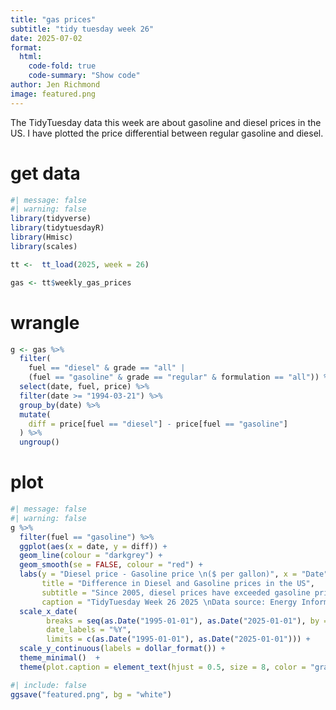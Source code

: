 ```yaml
---
title: "gas prices"
subtitle: "tidy tuesday week 26"
date: 2025-07-02
format:
  html:
    code-fold: true
    code-summary: "Show code"
author: Jen Richmond
image: featured.png
---
```


The TidyTuesday data this week are about gasoline and diesel prices in the US. I have plotted the price differential between regular gasoline and diesel. 

# get data
```r
#| message: false
#| warning: false
library(tidyverse)
library(tidytuesdayR)
library(Hmisc)
library(scales)

tt <-  tt_load(2025, week = 26)

gas <- tt$weekly_gas_prices


```

# wrangle

```r
g <- gas %>%
  filter(
    fuel == "diesel" & grade == "all" |
    (fuel == "gasoline" & grade == "regular" & formulation == "all")) %>%
  select(date, fuel, price) %>%
  filter(date >= "1994-03-21") %>%
  group_by(date) %>%
  mutate(
    diff = price[fuel == "diesel"] - price[fuel == "gasoline"]
  ) %>%
  ungroup()


```

# plot

```r
#| message: false
#| warning: false
g %>%
  filter(fuel == "gasoline") %>%
  ggplot(aes(x = date, y = diff)) +
  geom_line(colour = "darkgrey") +
  geom_smooth(se = FALSE, colour = "red") +
  labs(y = "Diesel price - Gasoline price \n($ per gallon)", x = "Date", 
       title = "Difference in Diesel and Gasoline prices in the US", 
       subtitle = "Since 2005, diesel prices have exceeded gasoline prices, peaking in 2022 \nmore than $1.50 more expensive per gallon", 
       caption = "TidyTuesday Week 26 2025 \nData source: Energy Information Administration (EIA)") +
  scale_x_date(
        breaks = seq(as.Date("1995-01-01"), as.Date("2025-01-01"), by = "5 years"),
        date_labels = "%Y",
        limits = c(as.Date("1995-01-01"), as.Date("2025-01-01"))) +
  scale_y_continuous(labels = dollar_format()) +
  theme_minimal()  +
  theme(plot.caption = element_text(hjust = 0.5, size = 8, color = "gray50"))

```

```r
#| include: false
ggsave("featured.png", bg = "white")
```

